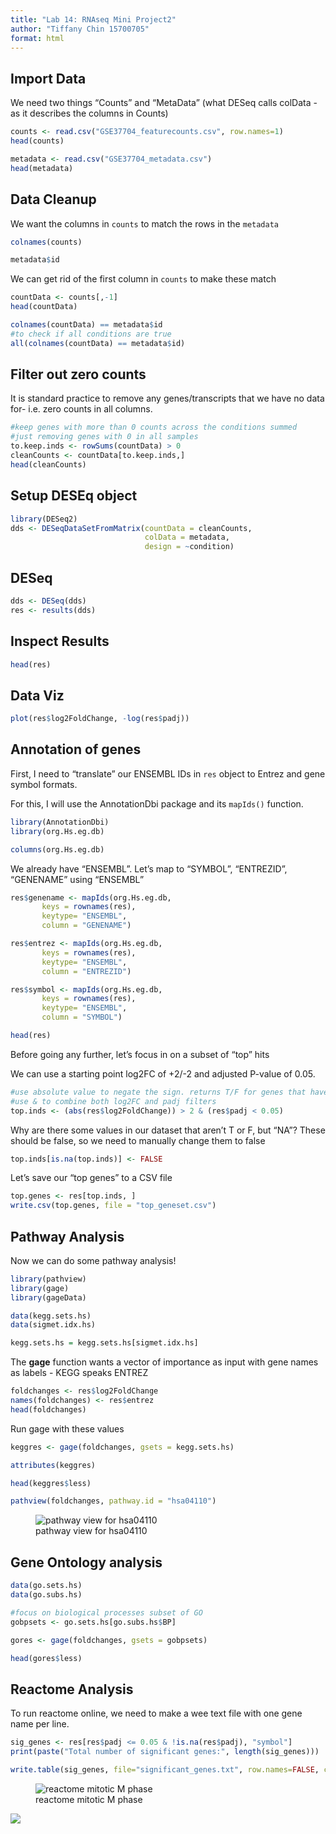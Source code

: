```yaml
---
title: "Lab 14: RNAseq Mini Project2"
author: "Tiffany Chin 15700705"
format: html
---
```


## Import Data

We need two things "Counts" and "MetaData" (what DESeq calls colData - as it describes the columns in Counts)

```r
counts <- read.csv("GSE37704_featurecounts.csv", row.names=1)
head(counts)

metadata <- read.csv("GSE37704_metadata.csv")
head(metadata)
```

## Data Cleanup

We want the columns in `counts` to match the rows in the `metadata`

```r
colnames(counts)
```

```r
metadata$id
```

We can get rid of the first column in `counts` to make these match

```r
countData <- counts[,-1]
head(countData)
```

```r
colnames(countData) == metadata$id
#to check if all conditions are true
all(colnames(countData) == metadata$id)
```


## Filter out zero counts

It is standard practice to remove any genes/transcripts that we have no data for- i.e. zero counts in all columns.

```r
#keep genes with more than 0 counts across the conditions summed
#just removing genes with 0 in all samples
to.keep.inds <- rowSums(countData) > 0
cleanCounts <- countData[to.keep.inds,]
head(cleanCounts)
```

## Setup DESEq object

```r
library(DESeq2)
dds <- DESeqDataSetFromMatrix(countData = cleanCounts,
                              colData = metadata,
                              design = ~condition)
```

## DESeq

```r
dds <- DESeq(dds)
res <- results(dds)
```

## Inspect Results

```r
head(res)
```

## Data Viz

```r
plot(res$log2FoldChange, -log(res$padj))
```

## Annotation of genes

First, I need to "translate" our ENSEMBL IDs in `res` object to Entrez and gene symbol formats.

For this, I will use the AnnotationDbi package and its `mapIds()` function.

```r
library(AnnotationDbi)
library(org.Hs.eg.db)
```

```r
columns(org.Hs.eg.db)
```

We already have "ENSEMBL". Let's map to "SYMBOL", "ENTREZID", "GENENAME" using "ENSEMBL"

```r
res$genename <- mapIds(org.Hs.eg.db, 
       keys = rownames(res), 
       keytype= "ENSEMBL", 
       column = "GENENAME")

res$entrez <- mapIds(org.Hs.eg.db, 
       keys = rownames(res), 
       keytype= "ENSEMBL", 
       column = "ENTREZID")

res$symbol <- mapIds(org.Hs.eg.db, 
       keys = rownames(res), 
       keytype= "ENSEMBL", 
       column = "SYMBOL")

head(res)
```

Before going any further, let's focus in on a subset of "top" hits

We can use a starting point log2FC of +2/-2 and adjusted P-value of 0.05.

```r
#use absolute value to negate the sign. returns T/F for genes that have values for more than +2 or less than -2.
#use & to combine both log2FC and padj filters
top.inds <- (abs(res$log2FoldChange)) > 2 & (res$padj < 0.05)
```

Why are there some values in our dataset that aren't T or F, but "NA"? These should be false, so we need to manually change them to false

```r
top.inds[is.na(top.inds)] <- FALSE
```

Let's save our "top genes" to a CSV file

```r
top.genes <- res[top.inds, ]
write.csv(top.genes, file = "top_geneset.csv")
```


## Pathway Analysis

Now we can do some pathway analysis!

```r
library(pathview)
library(gage)
library(gageData)

data(kegg.sets.hs)
data(sigmet.idx.hs)
```

```r
kegg.sets.hs = kegg.sets.hs[sigmet.idx.hs]
```

The **gage** function wants a vector of importance as input with gene names as labels - KEGG speaks ENTREZ

```r
foldchanges <- res$log2FoldChange
names(foldchanges) <- res$entrez
head(foldchanges)
```

Run gage with these values

```r
keggres <- gage(foldchanges, gsets = kegg.sets.hs)
```

```r
attributes(keggres)
```

```r
head(keggres$less)
```

```r
pathview(foldchanges, pathway.id = "hsa04110")
```

![pathway view for hsa04110](hsa04110.pathview.png)

## Gene Ontology analysis

```r
data(go.sets.hs)
data(go.subs.hs)

#focus on biological processes subset of GO
gobpsets <- go.sets.hs[go.subs.hs$BP]

gores <- gage(foldchanges, gsets = gobpsets)
```

```r
head(gores$less)
```

## Reactome Analysis

To run reactome online, we need to make a wee text file with one gene name per line.

```r
sig_genes <- res[res$padj <= 0.05 & !is.na(res$padj), "symbol"]
print(paste("Total number of significant genes:", length(sig_genes)))
```

```r
write.table(sig_genes, file="significant_genes.txt", row.names=FALSE, col.names=FALSE, quote=FALSE)
```

![reactome mitotic M phase](R-HSA-68886.png)

![](R-HSA-2555396.png)













